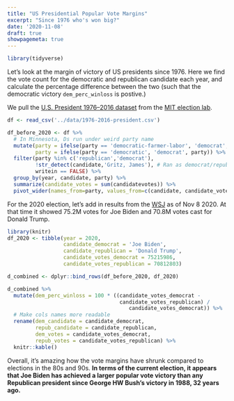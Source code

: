 ```yaml
---
title: "US Presidential Popular Vote Margins"
excerpt: "Since 1976 who's won big?"
date: '2020-11-08'
draft: true
showpagemeta: true
---
```


```r
library(tidyverse)
```

Let's look at the margin of victory of US presidents since 1976. Here we find the 
vote count for the democratic and republican candidate each year, and calculate the 
percentage difference between the two (such that the democratic victory 
`dem_perc_winloss` is postive.)

We pull the [U.S. President 1976–2016 dataset](https://dataverse.harvard.edu/dataset.xhtml?persistentId=doi:10.7910/DVN/42MVDX)
from the [MIT election lab](https://electionlab.mit.edu/data).

```r
df <- read_csv('../data/1976-2016-president.csv')
```


```r
df_before_2020 <- df %>%
  # In Minnesota, Ds run under weird party name
  mutate(party = ifelse(party == 'democratic-farmer-labor', 'democrat', party),
         party = ifelse(party == 'democratic', 'democrat', party)) %>%  
  filter(party %in% c('republican','democrat'),
         !str_detect(candidate,'Gritz, James'), # Ran as democrat/republican
         writein == FALSE) %>%
  group_by(year, candidate, party) %>%
  summarize(candidate_votes = sum(candidatevotes)) %>% 
  pivot_wider(names_from=party, values_from=c(candidate, candidate_votes))
```

For the 2020 election, let's add in results from the
[WSJ](https://www.wsj.com/election-results-2020/) as of Nov 8 2020. At that time
it showed 75.2M votes for Joe Biden and 70.8M votes cast for Donald Trump.

```r
library(knitr)
df_2020 <- tibble(year = 2020,
                  candidate_democrat = 'Joe Biden',
                  candidate_republican = 'Donald Trump',
                  candidate_votes_democrat = 75215986,
                  candidate_votes_republican = 70812803) 

d_combined <- dplyr::bind_rows(df_before_2020, df_2020)

d_combined %>%
  mutate(dem_perc_winloss = 100 * ((candidate_votes_democrat - 
                                    candidate_votes_republican) / 
                                       candidate_votes_democrat)) %>% 
  # Make cols names more readable
  rename(dem_candidate = candidate_democrat,
         repub_candidate = candidate_republican,
         dem_votes = candidate_votes_democrat,
         repub_votes = candidate_votes_republican) %>% 
  knitr::kable()
```

Overall, it's amazing how the vote margins have shrunk compared to elections in the
80s and 90s. **In terms of the current election, it appears that Joe Biden has achieved
a larger popular vote victory than any Republican president since George HW Bush's 
victory in 1988, 32 years ago.**
